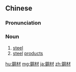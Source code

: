 {{also|钢材}}
==Chinese==
{{zh-forms|s=钢材}}

===Pronunciation===
{{zh-pron
|m=gāngcái
|c=gong3 coi4
|mn=kǹg-châi
|cat=n
}}

===Noun===
{{zh-noun}}

# [[steel]]
# [[steel]] [[product]]s

[[hu:鋼材]]
[[mg:鋼材]]
[[ja:鋼材]]
[[zh:鋼材]]